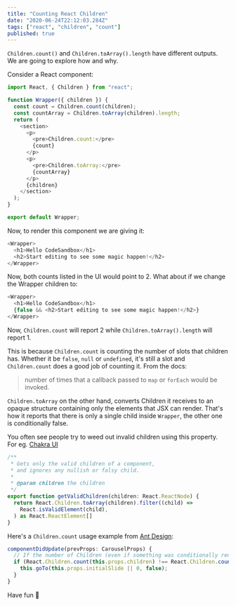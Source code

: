 ```yaml
---
title: "Counting React Children"
date: "2020-06-24T22:12:03.284Z"
tags: ["react", "children", "count"]
published: true
---
```


`Children.count()` and `Children.toArray().length` have different outputs. We are going to explore how and why.

Consider a React component:

```javascript
import React, { Children } from "react";

function Wrapper({ children }) {
  const count = Children.count(children);
  const countArray = Children.toArray(children).length;
  return (
    <section>
      <p>
        <pre>Children.count:</pre>
        {count}
      </p>
      <p>
        <pre>Children.toArray:</pre>
        {countArray}
      </p>
      {children}
    </section>
  );
}

export default Wrapper;
```

Now, to render this component we are giving it:

```javascript
<Wrapper>
  <h1>Hello CodeSandbox</h1>
  <h2>Start editing to see some magic happen!</h2>
</Wrapper>
```

Now, both counts listed in the UI would point to 2. What about if we change the Wrapper children to:

```javascript
<Wrapper>
  <h1>Hello CodeSandbox</h1>
  {false && <h2>Start editing to see some magic happen!</h2>}
</Wrapper>
```

Now, `Children.count` will report 2 while `Children.toArray().length` will report 1.

This is because `Children.count` is counting the number of slots that children has. Whether it be `false`, `null` or `undefined`, it's still a slot and `Children.count` does a good job of counting it. From the docs:

> number of times that a callback passed to `map` or `forEach` would be invoked.

`Children.toArray` on the other hand, converts Children it receives to an opaque structure containing only the elements that JSX can render. That's how it reports that there is only a single child inside `Wrapper`, the other one is conditionally false.

You often see people try to weed out invalid children using this property. For eg. [Chakra UI](https://github.com/chakra-ui/chakra-ui/blob/master/packages/utils/src/react-helpers.ts#L49-L59)

```javascript
/**
 * Gets only the valid children of a component,
 * and ignores any nullish or falsy child.
 *
 * @param children the children
 */
export function getValidChildren(children: React.ReactNode) {
  return React.Children.toArray(children).filter((child) =>
    React.isValidElement(child),
  ) as React.ReactElement[]
}
```

Here's a `Children.count` usage example from [Ant Design](https://github.com/ant-design/ant-design/blob/7212a9746d9f21933fda26cac21f81604da3738b/components/carousel/index.tsx#L52-L56):

```javascript
componentDidUpdate(prevProps: CarouselProps) {
  // If the number of Children (even if something was conditionally rendered) has changed, then go to the first slide.
  if (React.Children.count(this.props.children) !== React.Children.count(prevProps.children)) {
    this.goTo(this.props.initialSlide || 0, false);
  }
}
```

Have fun 🎉
